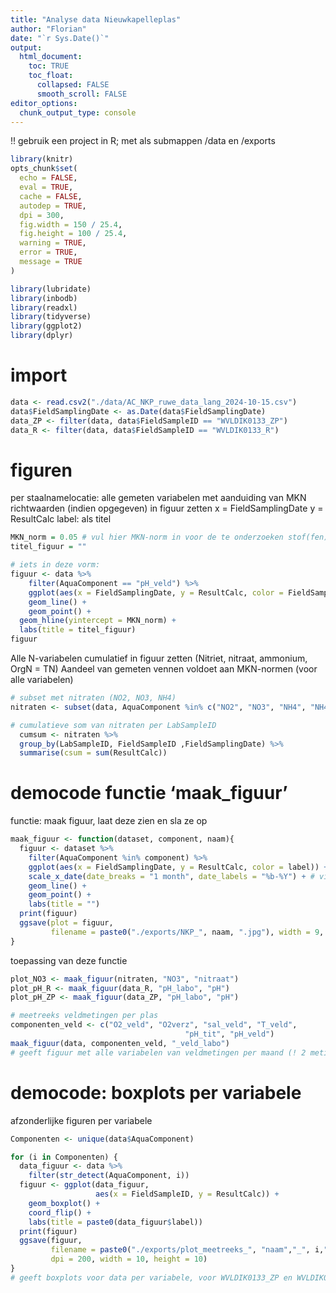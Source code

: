 ```yaml
---
title: "Analyse data Nieuwkapelleplas"
author: "Florian"
date: "`r Sys.Date()`"
output: 
  html_document:
    toc: TRUE
    toc_float:
      collapsed: FALSE
      smooth_scroll: FALSE
editor_options: 
  chunk_output_type: console
---
```

!! gebruik een project in R; met als submappen /data en /exports

```r
library(knitr)
opts_chunk$set(
  echo = FALSE, 
  eval = TRUE,  
  cache = FALSE, 
  autodep = TRUE,
  dpi = 300,
  fig.width = 150 / 25.4,
  fig.height = 100 / 25.4,
  warning = TRUE,
  error = TRUE,
  message = TRUE
)

library(lubridate)
library(inbodb)
library(readxl) 
library(tidyverse)
library(ggplot2)
library(dplyr)

```

# import
```r
data <- read.csv2("./data/AC_NKP_ruwe_data_lang_2024-10-15.csv")
data$FieldSamplingDate <- as.Date(data$FieldSamplingDate)
data_ZP <- filter(data, data$FieldSampleID == "WVLDIK0133_ZP")
data_R <- filter(data, data$FieldSampleID == "WVLDIK0133_R")
```

# figuren

per staalnamelocatie: alle gemeten variabelen met aanduiding van MKN richtwaarden (indien opgegeven) in figuur zetten
x = FieldSamplingDate
y = ResultCalc
label: als titel

```r
MKN_norm = 0.05 # vul hier MKN-norm in voor de te onderzoeken stof(fen)
titel_figuur = ""

# iets in deze vorm:
figuur <- data %>% 
    filter(AquaComponent == "pH_veld") %>% 
    ggplot(aes(x = FieldSamplingDate, y = ResultCalc, color = FieldSampleID)) + 
    geom_line() +
    geom_point() +
  geom_hline(yintercept = MKN_norm) +
  labs(title = titel_figuur)
figuur

```

Alle N-variabelen cumulatief in figuur zetten (Nitriet, nitraat, ammonium, OrgN = TN)
Aandeel van gemeten vennen voldoet aan MKN-normen (voor alle variabelen)

```r
# subset met nitraten (NO2, NO3, NH4)
nitraten <- subset(data, AquaComponent %in% c("NO2", "NO3", "NH4", "NH4_N", "NO2_N", "NO3_N"))

# cumulatieve som van nitraten per LabSampleID
  cumsum <- nitraten %>%
  group_by(LabSampleID, FieldSampleID ,FieldSamplingDate) %>%
  summarise(csum = sum(ResultCalc))
```



# democode functie 'maak_figuur' 
functie: maak figuur, laat deze zien en sla ze op
```r
maak_figuur <- function(dataset, component, naam){
  figuur <- dataset %>% 
    filter(AquaComponent %in% component) %>% 
    ggplot(aes(x = FieldSamplingDate, y = ResultCalc, color = label)) +
    scale_x_date(date_breaks = "1 month", date_labels = "%b-%Y") + # visualiseert data per maand in format maand-jaar
    geom_line() +
    geom_point() +
    labs(title = "")
  print(figuur)
  ggsave(plot = figuur,
         filename = paste0("./exports/NKP_", naam, ".jpg"), width = 9, height = 6)
}
```

toepassing van deze functie
```r
plot_NO3 <- maak_figuur(nitraten, "NO3", "nitraat")
plot_pH_R <- maak_figuur(data_R, "pH_labo", "pH")
plot_pH_ZP <- maak_figuur(data_ZP, "pH_labo", "pH")

# meetreeks veldmetingen per plas
componenten_veld <- c("O2_veld", "O2verz", "sal_veld", "T_veld",
                                       "pH_tit", "pH_veld")
maak_figuur(data, componenten_veld, "_veld_labo")
# geeft figuur met alle variabelen van veldmetingen per maand (! 2 metingen per maand voor O2verz !)
```


# democode: boxplots per variabele
afzonderlijke figuren per variabele
```r
Componenten <- unique(data$AquaComponent) 

for (i in Componenten) { 
  data_figuur <- data %>% 
    filter(str_detect(AquaComponent, i)) 
  figuur <- ggplot(data_figuur, 
                   aes(x = FieldSampleID, y = ResultCalc)) + 
    geom_boxplot() +
    coord_flip() +
    labs(title = paste0(data_figuur$label))
  print(figuur)
  ggsave(figuur, 
         filename = paste0("./exports/plot_meetreeks_", "naam","_", i,".jpg"), 
         dpi = 200, width = 10, height = 10)
}
# geeft boxplots voor data per variabele, voor WVLDIK0133_ZP en WVLDIK0133_R
```
